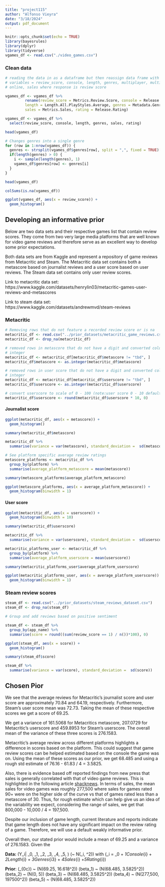 ```yaml
---
title: "project115"
author: "Alfonso Vieyra"
date: "3/18/2024"
output: pdf_document
---
```


```r
knitr::opts_chunk$set(echo = TRUE)
library(bayesrules)
library(dplyr)
library(tidyverse)
vgames_df <- read.csv("./video_games.csv")
```

### Clean data 

```r
# reading the data in as a dataframe but then reassign data frame with the 
# variables = review_score, console, length, genres, multiplayer, multiplatform, 
# online, sales where response is review score

vgames_df <- vgames_df %>% 
         rename(review_score = Metrics.Review.Score, console = Release.Console, 
         length = Length.All.PlayStyles.Average, genres = Metadata.Genres, 
         sales = Metrics.Sales, rating = Release.Rating)

vgames_df <- vgames_df %>% 
  select(review_score, console, length, genres, sales, rating)

head(vgames_df)
```

```r
# Changes genres into a single genre
for (row in 1:nrow(vgames_df)) {
  genres <- strsplit(vgames_df$genres[row], split = ",", fixed = TRUE)[[1]]
  if(length(genres) > 0) { 
    i <- sample(length(genres), 1) 
    vgames_df$genres[row] <- genres[i]
  }
}

head(vgames_df)
```


```r
colSums(is.na(vgames_df))
```

```r
ggplot(vgames_df, aes(x = review_score)) +
  geom_histogram()
```

## Developing an informative prior

Below are two data sets and their respective games list that contain review 
scores. They come from two very large media platforms that are well known for 
video game reviews and therefore serve as an excellent way to develop some prior 
expectations.

Both data sets are from Kaggle and represent a repository of game reviews from 
Metacritic and Steam. The Metacritic data set contains both a metascore based 
on journalist reviews and a user score based on user reviews. The Steam data set
contains only user review scores. 

Link to metacritic data set: 
https://www.kaggle.com/datasets/henrylin03/metacritic-games-user-reviews-and-metascores

Link to steam data set:
https://www.kaggle.com/datasets/andrewmvd/steam-reviews

### Metacritic 

```r
# Removing rows that do not feature a recorded review score or is na
metacritic_df <- read.csv("../prior_datasets/metacritic_game_reviews.csv")
metacritic_df <- drop_na(metacritic_df)

# removed rows in metascore that do not have a digit and converted column to 
# integer
metacritic_df <- metacritic_df[metacritic_df$metascore != "tbd", ]
metacritic_df$metascore <- as.integer(metacritic_df$metascore)

# removed rows in user score that do not have a digit and converted column to 
# integer
metacritic_df <- metacritic_df[metacritic_df$userscore != "tbd", ]
metacritic_df$userscore <- as.integer(metacritic_df$userscore)

# convert userscore to scale of 0 - 100 (note:user score 0 - 10 default)
metacritic_df$userscore <- round(metacritic_df$userscore * 10, 0)
```

#### Journalist score

```r
ggplot(metacritic_df, aes(x = metascore)) +
  geom_histogram()
```

```r
summary(metacritic_df$metascore)
```

```r
metacritic_df %>%
  summarise(variance = var(metascore), standard_deviation =  sd(metascore))
```


```r
# See platform specific average review ratings
metascore_platforms <- metacritic_df %>%
  group_by(platform) %>%
  summarise(average_platform_metascore = mean(metascore))

summary(metascore_platforms$average_platform_metascore)
```


```r
ggplot(metascore_platforms, aes(x = average_platform_metascore)) + 
  geom_histogram(binwidth = 1)
```


#### User score

```r
ggplot(metacritic_df, aes(x = userscore)) +
  geom_histogram(binwidth = 10)
```

```r
summary(metacritic_df$userscore)
```

```r
metacritic_df %>%
  summarise(variance = var(userscore), standard_deviation =  sd(userscore))
```


```r
metacritic_platforms_user <- metacritic_df %>%
  group_by(platform) %>%
  summarise(average_platform_userscore = mean(userscore))

summary(metacritic_platforms_user$average_platform_userscore)
```

```r
ggplot(metacritic_platforms_user, aes(x = average_platform_userscore)) + 
  geom_histogram(binwidth = 1)
```


### Steam review scores

```r
steam_df <- read.csv("../prior_datasets/steam_reviews_dataset.csv")
steam_df <- drop_na(steam_df)
```

```r
# Group and add reviews based on positive sentiment

steam_df <- steam_df %>%
  group_by(app_name) %>%
  summarise(score = round((sum(review_score == 1) / n())*100), 0)
```

```r
ggplot(steam_df, aes(x = score)) +
  geom_histogram()
```


```r
summary(steam_df$score)
```


```r
steam_df %>%
  summarise(variance = var(score), standard_deviation =  sd(score))
```


## Chosen Pior 

We see that the average reviews for Metacritic's journalist score and user score 
are approximately 70.84 and 64.19, respectively. Furthermore, Steam's user score 
mean was 72.73. Taking the mean of these respective scores we get a score of 
69.25.

We get a variance of 161.5068	for Metacritics metascore, 207.0729	for 
Metacritic's userscore and 459.8953 for Steam's userscore. The overall mean of 
the variance of these three scores is 276.1583. 

Metacritic's average review across different platforms highlights a 
difference in scores based on the platform. This could suggest that game review
scores can be helped estimated based on the console the game was on. Using the 
mean of these scores as our prior, we get 68.485 and using a rough std 
estimate of 76.16 - 61.83 / 4 = 3.5825.

Also, there is evidence based off reported findings from new press that sales 
is generally correlated with that of video game reviews. This is highlighted
in the following article [shacknews](https://www.shacknews.com/article/84203/higher-metacritic-scores-impact-game-sales-positively). In terms of sales, the mean sales for video games was roughly 
277,500 where sales for games rated 90+ were on the higher side of the curve vs
that of games rated less than a metascore of 30. Thus, for rough estimate which
can help give us an idea of the variability we expect, considering the range
of sales, we get that 800,000 - 10,000 / 4 = 197,500.

Despite our inclusion of game length, current literature and reports indicate 
that game length does not have any significant impact on the review rating of a 
game. Therefore, we will use a default weakly informative prior.



Overall then, our stated prior would include a mean of 69.25 and a variance of 
276.1583. Given the 

**Data:** \(Y_i| \beta_0, \beta_1\, \beta_2, \beta_3, \beta_4, \beta_5, \sigma\)
\(~ N(\mu_i, \sigma^2)\)  with \(\mu_i\ = \beta_0 + \beta_1Console_{i} + \beta_2Length_{i} 
+ \beta_3Genres_{i3} + \beta_4Sales_{i} +\beta_5Rating_{i}\)

**Prior**: \(\beta_{0c}\) ~ \(N(69.25, 16.618^2)\)
           \(beta_1\) ~ \(N(68.485, 3.5825^2)\)
           \(beta_2\) ~ \(N(0, 5)\)
           \(beta_3\) ~ \(N(68.485, 3.5825^2)\)
           \(beta_4\) ~ \(N(277,500, 197500^2)\)
           \(beta_5\) ~ \(N(68.485, 3.5825^2)\)

